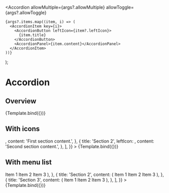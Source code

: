 



<Meta title="Components/Disclosure/Accordion" component={Accordion} />

  <Accordion
    allowMultiple={args?.allowMultiple}
    allowToggle={args?.allowToggle}
  >
    {args?.items.map((item, i) => (
      <AccordionItem key={i}>
        <AccordionButton leftIcon={item?.leftIcon}>
          {item.title}
        </AccordionButton>
        <AccordionPanel>{item.content}</AccordionPanel>
      </AccordionItem>
    ))}
  </Accordion>
);

# Accordion

## Overview

<Canvas>
  <Story
    name="Overview"
    args={{
      allowMultiple: true,
      items: [
        {
          title: 'Section 1',
          content: 'First section content.',
        },
        {
          title: 'Section 2',
          content: 'Second section content.',
        },
      ],
    }}
  >
    {Template.bind({})}
  </Story>
</Canvas>

## With icons

<Canvas>
  <Story
    name="With icons"
    args={{
      allowMultiple: true,
      items: [
        {
          title: 'Section 1',
          leftIcon: <TooltipIcon color="orange.400" />,
          content: 'First section content.',
        },
        {
          title: 'Section 2',
          leftIcon: <CheckmarkIcon color="green.400" />,
          content: 'Second section content.',
        },
      ],
    }}
  >
    {Template.bind({})}
  </Story>
</Canvas>

## With menu list

<Canvas>
  <Story
    name="With menu list"
    parameters={{
      viewport: {
        defaultViewport: 'xs',
      },
    }}
    args={{
      allowToggle: true,
      items: [
        {
          title: 'Section 1',
          content: (
            <List>
              <ListItem>Item 1</ListItem>
              <ListItem>Item 2</ListItem>
              <ListItem>Item 3</ListItem>
            </List>
          ),
        },
        {
          title: 'Section 2',
          content: (
            <List>
              <ListItem>Item 1</ListItem>
              <ListItem>Item 2</ListItem>
              <ListItem>Item 3</ListItem>
            </List>
          ),
        },
        {
          title: 'Section 3',
          content: (
            <List>
              <ListItem>Item 1</ListItem>
              <ListItem>Item 2</ListItem>
              <ListItem>Item 3</ListItem>
            </List>
          ),
        },
      ],
    }}
  >
    {Template.bind({})}
  </Story>
</Canvas>
